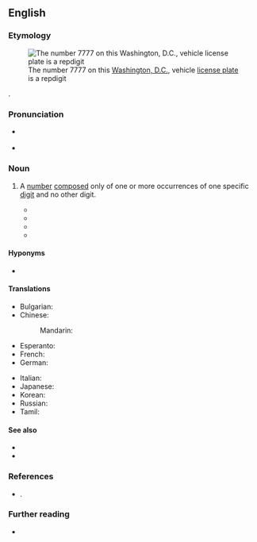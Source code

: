 ==English==
{{was wotd|2018|August|20}}

===Etymology===
[[File:Washington, D.C. license plate, 2011.jpg|thumb|The number 7777 on this [[Washington, D.C.]], vehicle [[license plate]] is a repdigit]]

{{blend|en|repeated|alt1=rep(eated)|digit}}.

===Pronunciation===
* {{a|RP|GA}} {{IPA|en|/ˈɹɛpˌdɪdʒɪt/}}
* {{hyphenation|en|rep|di|git}}

===Noun===
{{examples|width=10%|examples=[[7]]<br />[[11]]<br />[[666]]<br />9,999}}
{{en-noun}}

# {{lb|en|recreational mathematics}} A [[number#Noun|number]] [[compose]]d only of one or more occurrences of one specific [[digit]] and no other digit.
#* {{quote-journal|en|author=David W. Ballew|author2=Ronald C. Weger|title=Repdigit Triangular Numbers|journal={{w|Journal of Recreational Mathematics}}|location=Farmingdale, N.Y.|publisher=Baywood Publishing Co.|year=1975|volume=8|issue=2|pages=96–98|issn=0022-412X|oclc=951131554|passage='''Repdigit''' Triangular Numbers [article title]}}
#* {{quote-journal|en|author=Murray S[eymour] Klamkin|authorlink=Murray S. Klamkin|quotee=Charles W. Trigg|title=The Olympiad Corner: 11|journal={{w|Crux Mathematicorum}}|location=Ottawa, Ont.|publisher={{w|Canadian Mathematical Society}}|month=January|year=1980|volume=6|issue=1|page=16|issn=0705-0348|oclc=477103351|passage=Is there any system of notation in which there is a '''repdigit''' <math>aa</math> such that <math>(aa)^2 = ccdd</math>, with <math>c = a - 1</math> and <math>d = c - 1</math>?}}
#* {{quote-book|en|author=Clifford A[lan] Pickover|authorlink=Clifford A. Pickover|chapter=Gallery I: Squares, Cubes, and Tesseracts|title=The Zen of Magic Squares, Circles, and Stars: An Exhibition of Surprising Structures across Dimensions|location=Princeton, N.J.; Woodstock, Oxfordshire|publisher={{w|Princeton University Press}}|year=2002|page=284|pageurl=https://books.google.com/books?id=slpObYbvV4gC&pg=PA284|isbn=978-0-691-07041-4|passage=Here is another palindromic magic square that has the added property of having main diagonals containing eight repeating "'''repdigits'''": 222, 333, 444, 555, 666, 777, 888, and 999. The magic sum is 2442.}}
#* {{quote-book|en|author=James J[oseph] Tattersall|chapter=Modular Arithmetic|title=Elementary Number Theory in Nine Chapters|edition=2nd|location=Cambridge|publisher={{w|Cambridge University Press}}|year=2005|section=section 5.6 (Supplementary Exercises), paragraph 14|page=193|pageurl=https://books.google.com/books?id=QGgLbf2oFUYC&pg=PA181-IA1|isbn=978-0-521-85014-8|passage=A positive with repeated digit is called a '''repdigit''', for example 222, 55555, and all repunits are '''repdigits'''.}}

====Hyponyms====
* {{l|en|repunit}}

====Translations====
{{trans-top|number composed of one digit}}
* Bulgarian: {{t|bg|репдиджит}}
* Chinese:
*: Mandarin: {{t|cmn|純位數|tr=chúnwèishù}}
* Esperanto: {{t|eo|repdigito}}
* French: {{t|fr|nombre uniforme|m}}
* German: {{t+|de|Schnapszahl|f}}
{{trans-mid}}
* Italian: {{t|it|numero a cifra ripetuta|m}}
* Japanese: {{t|ja|ぞろ目}}
* Korean: {{t|ko|렙디지트}}
* Russian: {{t|ru|репди́гиты}}
* Tamil: {{t|ta|ஒற்றெண்}}
{{trans-bottom}}

====See also====
* {{l|en|repeating decimal}}
* {{l|en|repetend}}

===References===
* {{cite-web|author=Eric W[olfram] Weisstein|authorlink=Eric W. Weisstein|title=Repdigit|url=http://mathworld.wolfram.com/Repdigit.html|archiveurl=https://web.archive.org/web/20180215010545/http://mathworld.wolfram.com/Repdigit.html|archivedate=15 February 2018|work={{w|MathWorld}}|accessdate=20 August 2018}}.

===Further reading===
* {{pedia}}